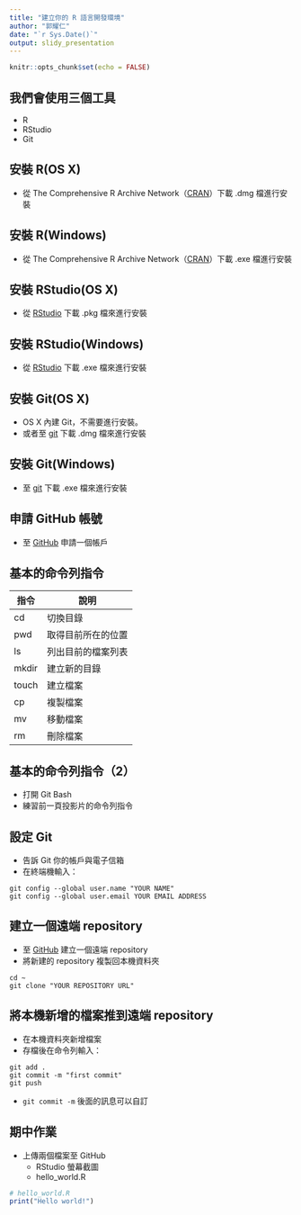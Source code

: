 ```yaml
---
title: "建立你的 R 語言開發環境"
author: "郭耀仁"
date: "`r Sys.Date()`"
output: slidy_presentation
---
```


```r
knitr::opts_chunk$set(echo = FALSE)
```

## 我們會使用三個工具

- R
- RStudio
- Git

## 安裝 R(OS X)

- 從 The Comprehensive R Archive Network（[CRAN](https://cran.r-project.org/)）下載 .dmg 檔進行安裝

## 安裝 R(Windows)

- 從 The Comprehensive R Archive Network（[CRAN](https://cran.r-project.org/)）下載 .exe 檔進行安裝

## 安裝 RStudio(OS X)

- 從 [RStudio](https://www.rstudio.com/products/rstudio/download3/) 下載 .pkg 檔來進行安裝

## 安裝 RStudio(Windows)

- 從 [RStudio](https://www.rstudio.com/products/rstudio/download3/) 下載 .exe 檔來進行安裝

## 安裝 Git(OS X)

- OS X 內建 Git，不需要進行安裝。
- 或者至 [git](https://git-scm.com/download/mac) 下載 .dmg 檔來進行安裝

## 安裝 Git(Windows)

- 至 [git](https://git-scm.com/download/win) 下載 .exe 檔來進行安裝

## 申請 GitHub 帳號

- 至 [GitHub](https://github.com/) 申請一個帳戶

## 基本的命令列指令

| 指令          | 說明                     |
| ------------- |--------------------------|
| cd            | 切換目錄                 |
| pwd           | 取得目前所在的位置       |
| ls            | 列出目前的檔案列表       |
| mkdir         | 建立新的目錄             |
| touch         | 建立檔案                 |
| cp            | 複製檔案                 |
| mv            | 移動檔案                 |
| rm            | 刪除檔案                 |

## 基本的命令列指令（2）

- 打開 Git Bash
- 練習前一頁投影片的命令列指令

## 設定 Git

- 告訴 Git 你的帳戶與電子信箱
- 在終端機輸入：

```
git config --global user.name "YOUR NAME"
git config --global user.email YOUR EMAIL ADDRESS
```

## 建立一個遠端 repository

- 至 [GitHub](https://github.com/) 建立一個遠端 repository
- 將新建的 repository 複製回本機資料夾

```
cd ~
git clone "YOUR REPOSITORY URL"
```

## 將本機新增的檔案推到遠端 repository

- 在本機資料夾新增檔案
- 存檔後在命令列輸入：

```
git add .
git commit -m "first commit"
git push
```

- `git commit -m` 後面的訊息可以自訂

## 期中作業

- 上傳兩個檔案至 GitHub
    - RStudio 螢幕截圖
    - hello_world.R

```r
# hello_world.R
print("Hello world!")
```